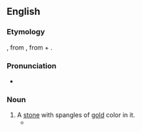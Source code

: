 ==English==

===Etymology===
{{der|en|la|hammochrȳsos}}, from {{der|en|grc|ἀμμόχρῡσος}}, from {{m|grc|ἄμμος||sand}} + {{m|grc|χρῡσός}}.

===Pronunciation===
* {{IPA|en|/ˌhæməˈkɹaɪsɒs/}}

===Noun===
{{head|en|noun}}

# A [[stone]] with spangles of [[gold]] color in it.
#* {{quote-book|en|title=The Hand of Ethelberta: A Comedy in Chapters|page=375|author=Thomas Hardy|year=1905|passage=Nearly everything was glass in the frontage of this fairy mart, and its contents glittered like the '''hammochrysos''' stone.}}